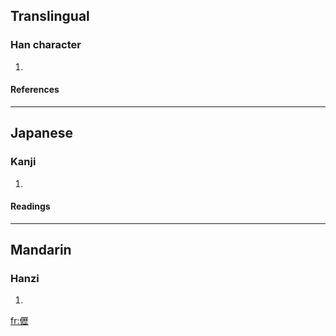 ==Translingual==
===Han character===
{{Han char|rn=9|rad=人|as=16|sn=18|four=2121<sub>1</sub>|canj=人一竹一 (OMHM)}}
# {{defn|Han}}
====References====
{{Han ref|kx=0121.110|dkj=01275|dj=0255.120|hdz=10236.060|uh=512E|ud=20782|bh=EFB9|bd=61369}}
----
==Japanese==
===Kanji===
{{ja-kanji|grade=|rs=人16}}
# {{defn|Japanese}}
====Readings====
{{ja-readings|on=[[れき]] (reki), [[りゃく]] (ryaku)|kun=}}
----
==Mandarin==
===Hanzi===
{{cmn-hanzi|pin=[[lì]] ([[li4]])|wg=li<sup>4</sup>}}
# {{defn|Mandarin}}

[[fr:儮]]